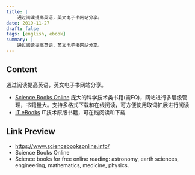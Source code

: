 ```yaml
---
title: |
    通过阅读提高英语，英文电子书网站分享。
date: 2019-11-27
draft: false
tags: [english, ebook]
summary: |
    通过阅读提高英语，英文电子书网站分享。
---
```


## Content

通过阅读提高英语，英文电子书网站分享。
- [Science Books Online](https://sciencebooksonline.info/) 庞大的科学技术类书籍(需FQ)，网站进行多层级管理，书籍量大。支持多格式下载和在线阅读，可方便使用取词扩展进行阅读
- [IT eBooks](https://it-ebooks.info/) IT技术原版书籍，可在线阅读和下载

## Link Preview

- https://www.sciencebooksonline.info/
- Science Books Online
- Science books for free online reading: astronomy, earth sciences, engineering, mathematics, medicine, physics.
